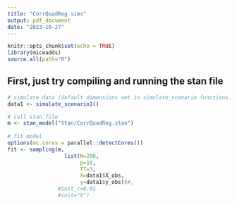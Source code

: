```yaml
---
title: "CorrQuadReg sims"
output: pdf_document
date: "2023-10-27"
---
```


```r
knitr::opts_chunk$set(echo = TRUE)
library(miceadds)
source.all(path="R")
```

## First, just try compiling and running the stan file

```r
# simulate data (default dimensions set in simulate_scenario functions)
data1 <- simulate_scenario1()
```

```r
# call stan file
m <- stan_model("Stan/CorrQuadReg.stan")
  
# fit model
options(mc.cores = parallel::detectCores())
fit <- sampling(m,
                  list(N=200,
                       p=10,
                       TT=3,
                       X=data1$X_obs,
                       y=data1$y_obs))#,
                #init_r=0.01
                #init="0")
```

